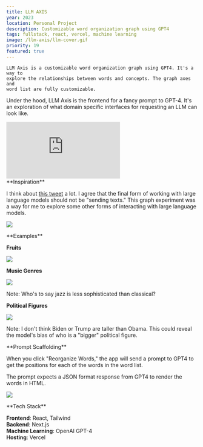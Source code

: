 ```yaml
---
title: LLM AXIS
year: 2023
location: Personal Project
description: Customizable word organization graph using GPT4
tags: fullstack, react, vercel, machine learning
image: /llm-axis/llm-cover.gif
priority: 19
featured: true
---
```


<Hero>
  <div>
    <Callout link="https://llm-axis.vercel.app/" text="Try LLM Axis" />
    <Callout
      link="https://github.com/trudypainter/llm-axis"
      text="Github Repository"
    />
  </div>
  <div>

    LLM Axis is a customizable word organization graph using GPT4. It's a way to
    explore the relationships between words and concepts. The graph axes and
    word list are fully customizable.

Under the hood, LLM Axis is the frontend for a fancy prompt to GPT-4.
It's an exploration of what domain specific interfaces for requesting an LLM can look like.

  </div>
</Hero>

<div style={{ position: 'relative', paddingBottom: '62.5%', height: '0' }}>
  <iframe
    src="https://www.loom.com/embed/a301b972a4b84092926cf7a3fc8c610e?sid=0581f610-c10d-4d25-a715-4a8a05169088"
    frameborder="0"
    webkitallowfullscreen
    mozallowfullscreen
    allowfullscreen
    style={{
      position: 'absolute',
      top: '0',
      left: '0',
      width: '100%',
      height: '100%',
    }}
  ></iframe>
</div>

<Line />

<TwoCol>
**Inspiration**

I think about [this tweet](https://twitter.com/thesephist/status/1642735530562527234?s=20) a lot.
I agree that the final form of working with large language models should not be
"sending texts." This graph experiment was a way for me to explore some other forms
of interacting with large language models.

![](/llm-axis/linus-tweet.png)

</TwoCol>

<Line />

<TwoCol>
**Examples**

<TwoCol>

**Fruits**

![](/llm-axis/fruits.png)

</TwoCol>

<Line />

<TwoCol>

**Music Genres**

![](/llm-axis/music.png)

Note: Who's to say jazz is less sophisticated than classical?

</TwoCol>

<Line />

<TwoCol>

**Political Figures**

![](/llm-axis/presidents.png)

Note: I don't think Biden or Trump are taller than Obama.
This could reveal the model's bias of who is a "bigger"
political figure.

</TwoCol>

</TwoCol>

<Line />

<TwoCol>
**Prompt Scaffolding**

When you click "Reorganize Words," the app will send a prompt to GPT4 to
get the positions for each of the words in the word list.

The prompt expects a JSON format response from GPT4 to render the words in HTML.

![](/llm-axis/code.png)

</TwoCol>

<Line />

<TwoCol>
**Tech Stack**

**Frontend**: React, Tailwind  
**Backend**: Next.js  
**Machine Learning**: OpenAI GPT-4  
**Hosting**: Vercel

</TwoCol>
